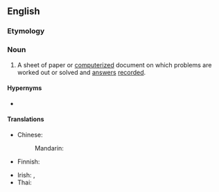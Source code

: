 ==English==

===Etymology===
{{compound|work|sheet|lang=en}}

===Noun===
{{en-noun}}

# A sheet of paper or [[computerized]] document on which problems are worked out or solved and [[answer]]s [[record]]ed.

====Hypernyms====
* {{l|en|sheet}}

====Translations====
{{trans-top|sheet on which problems are worked out}}
* Chinese:
*: Mandarin: {{t+|cmn|工作表|tr=gōngzuòbiǎo|sc=Hans}}
* Finnish: {{t|fi|työkirja}}
{{trans-mid}}
* Irish: {{t|ga|bileog oibre|f}}, {{t|ga|bileog shaothair|f}}
* Thai: {{t|th|ตารางทำการ}}
{{trans-bottom}}